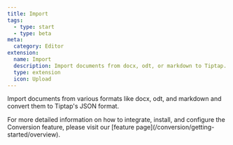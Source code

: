 ```yaml
---
title: Import
tags:
  - type: start
  - type: beta
meta:
  category: Editor
extension:
  name: Import
  description: Import documents from docx, odt, or markdown to Tiptap.
  type: extension
  icon: Upload
---
```



Import documents from various formats like docx, odt, and markdown and convert them to Tiptap's JSON format.

<Callout title="More details" variant="hint">
    For more detailed information on how to integrate, install, and configure the Conversion feature, please visit our [feature page](/conversion/getting-started/overview).
</Callout>

<CodeDemo isPro path="/Extensions/Import" />